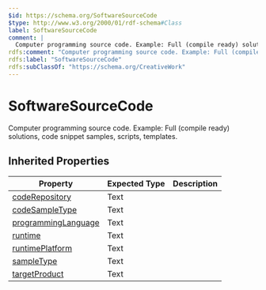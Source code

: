 ```yaml
---
$id: https://schema.org/SoftwareSourceCode
$type: http://www.w3.org/2000/01/rdf-schema#Class
label: SoftwareSourceCode
comment: |
  Computer programming source code. Example: Full (compile ready) solutions, code snippet samples, scripts, templates.
rdfs:comment: "Computer programming source code. Example: Full (compile ready) solutions, code snippet samples, scripts, templates."
rdfs:label: "SoftwareSourceCode"
rdfs:subClassOf: "https://schema.org/CreativeWork"
---
```


# SoftwareSourceCode

Computer programming source code. Example: Full (compile ready) solutions, code snippet samples, scripts, templates.

## Inherited Properties

| Property | Expected Type | Description |
| --- | --- | --- |
| [codeRepository](https://schema.org/codeRepository) | Text |  |
| [codeSampleType](https://schema.org/codeSampleType) | Text |  |
| [programmingLanguage](https://schema.org/programmingLanguage) | Text |  |
| [runtime](https://schema.org/runtime) | Text |  |
| [runtimePlatform](https://schema.org/runtimePlatform) | Text |  |
| [sampleType](https://schema.org/sampleType) | Text |  |
| [targetProduct](https://schema.org/targetProduct) | Text |  |
